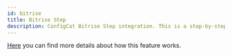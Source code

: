 ```yaml
---
id: bitrise
title: Bitrise Step
description: ConfigCat Bitrise Step integration. This is a step-by-step guide on how to use the ConfigCat Bitrise integration to eliminate tech debt in your project.
---
```



<CodeRefIntro linkText="Bitrise Step" linkUrl="https://www.bitrise.io/integrations/steps/configcat-feature-flag-sync" linkTarget="_blank" />

[Here](../advanced/code-references/overview.mdx) you can find more details about how this feature works.

<BitriseStep />
